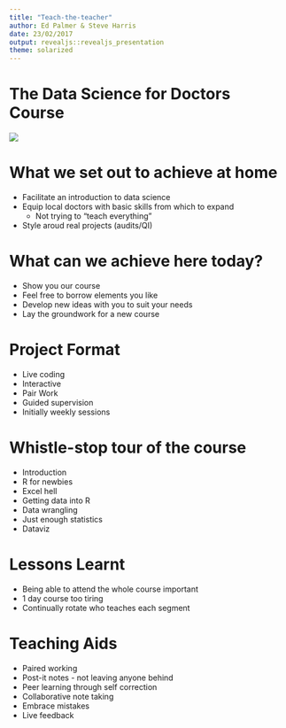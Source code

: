 ```yaml
---
title: "Teach-the-teacher"
author: Ed Palmer & Steve Harris
date: 23/02/2017
output: revealjs::revealjs_presentation
theme: solarized
---
```


# The Data Science for Doctors Course

![](../img/dsbc-course-flyer-300dpi.png)

# What we set out to achieve at home

- Facilitate an introduction to data science
- Equip local doctors with basic skills from which to expand
    + Not trying to "teach everything"
- Style aroud real projects (audits/QI)

# What can we achieve here today?

- Show you our course
- Feel free to borrow elements you like
- Develop new ideas with you to suit your needs
- Lay the groundwork for a new course

# Project Format

- Live coding
- Interactive
- Pair Work
- Guided supervision
- Initially weekly sessions

# Whistle-stop tour of the course

- Introduction
- R for newbies
- Excel hell
- Getting data into R
- Data wrangling
- Just enough statistics
- Dataviz

# Lessons Learnt

- Being able to attend the whole course important
- 1 day course too tiring
- Continually rotate who teaches each segment

# Teaching Aids

- Paired working
- Post-it notes - not leaving anyone behind
- Peer learning through self correction
- Collaborative note taking
- Embrace mistakes
- Live feedback
